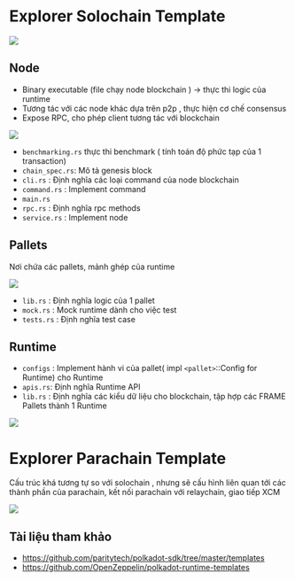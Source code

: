 

# Explorer Solochain Template



![](../assets/solochain_template.png)

## Node  
+ Binary executable (file chạy node blockchain ) -> thực thi logic của runtime 
+ Tương tác với các node khác dựa trên p2p , thực hiện cơ chế consensus
+ Expose RPC, cho phép client tương tác với blockchain 



![](../assets/solochain_node.png)

+ `benchmarking.rs` thực thi benchmark ( tính toán độ phức tạp của 1 transaction)
+ `chain_spec.rs`: Mô tả genesis block 
+ `cli.rs` : Định nghĩa các loại command của node blockchain 
+ `command.rs` : Implement command 
+ `main.rs`
+ `rpc.rs` : Định nghĩa rpc methods
+ `service.rs` : Implement node 



## Pallets 
Nơi chứa các pallets, mảnh ghép của runtime


![](../assets/pallet_template.png)

+ `lib.rs` : Định nghĩa logic của 1 pallet 
+ `mock.rs` : Mock runtime dành cho việc test 
+ `tests.rs` : Định nghĩa test case  



## Runtime 

+ `configs` : Implement hành vi của pallet( impl `<pallet>`::Config for Runtime) cho Runtime 
+ `apis.rs`: Định nghĩa Runtime API
+ `lib.rs` : Định nghĩa các kiểu dữ liệu cho blockchain, tập hợp các FRAME Pallets thành 1 Runtime 

![](../assets/solochain_runtime.png)



# Explorer Parachain Template

Cấu trúc khá tương tự so với solochain , nhưng sẽ cấu hình liên quan tới các thành phần của parachain, kết nối parachain với relaychain, giao tiếp XCM



![](../assets/parachain_template.png)



## Tài liệu tham khảo 

+ https://github.com/paritytech/polkadot-sdk/tree/master/templates
+ https://github.com/OpenZeppelin/polkadot-runtime-templates


